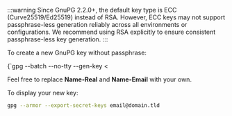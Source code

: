
:::warning
Since GnuPG 2.2.0+, the default key type is ECC (Curve25519/Ed25519) instead of RSA. However, ECC keys may not support passphrase-less generation reliably across all environments or configurations. We recommend using RSA explicitly to ensure consistent passphrase-less key generation.
:::

To create a new GnuPG key without passphrase:

<CodeBlock>
{`gpg --batch --no-tty --gen-key <<EOF
    Key-Type: RSA
    Key-Length: 3072
    Subkey-Type: RSA
    Subkey-Length: 3072
    Name-Real: John Doe
    Name-Email: email@domain.tld
    Expire-Date: 0
    %no-protection
    %commit
EOF`}
</CodeBlock>

Feel free to replace **Name-Real** and **Name-Email** with your own.

To display your new key:

```bash
gpg --armor --export-secret-keys email@domain.tld
```
